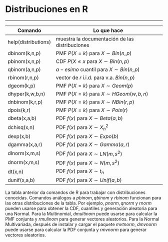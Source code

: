 # Distribuciones en R {#r}
___________________________________________________________

|      Comando        |     Lo que hace      | 
|---------------------|----------------------|
| help(distributions) | muestra la documentación de las distribuciones |
| dbinom(k,n,p)       | PMF $P(X=k)$ para $X \sim Bin(n,p)$ |
| pbinom(x,n,p)       | CDF $P(X\le x$ para $X \sim Bin (n,p)$  |
| qbinom(a,n,p)       | $a-esimo$ cuantil para $X \sim Bin (n,p)$ |
| rbinom(r,n,p)       | vector de $r$ i.i.d. para v.a. $Bin (n,p)$ |
| dgeom(k,p)          | PMF $P(X=k)$ para $X \sim Geom(p)$ |
| dhyper(k,w,b,n)     | PMF $P(X=k)$ para $X \sim HGeom(w,b,n)$ |   
| dnbinom(k,r,p)      | PMF $P(X=k)$ para $X \sim NBin(r,p)$ |
| dpois(k,r)          | PMF $P(X=k)$ para $X \sim Pois(r)$ |
| dbeta(x,a,b)        | PDF $f(x)$ para $X \sim Beta(a,b)$ |
| dchisq(x,n)         | PDF $f(x)$ para $X \sim X^2_n$ |
| dexp(x,b)           | PDF $f(x)$ para $X \sim Expo(b)$ |
| dgamma(x,a,r)       | PDF $f(x)$ para $X \sim Gamma(a,r)$ |
| dlnorm(x,m,s)       | PDF $f(x)$ para $X \sim LN(m,s^2)$ |
| dnorm(x,m,s)        | PDF $f(x)$ para $X \sim N(m,s^2)$ |
| dt(x,n)             | PDF $f(x)$ para $X \sim t_n$ |
| dunif(x,a,b)        | PDF $f(x)$ para $X \sim Unif(a,b)$ |

La tabla anterior da comandos de R para trabajar con distribuciones conocidas. Comandos análogos a $pbinom,qbinom$ y $rbinom$ funcionan para las otras distribuciones de la tabla. Por ejemplo, $pnorm, qnorm$ y $rnorm$ pueden usarse para obtener la CDF, cuantiles y generación aleatoria para una Normal. Para la Multinomial, $dmultinom$ puede usarse para calcular la PMF conjunta y $rmulinom$ para generar vectores aleatorios. Para la Normal Multivariada, después de instalar y cargar el paquete $mvtnorm$, $dmvnorm$ puede usarse para calcular la PDF conjunta y $rmvnorm$ para generar vectores aleatorios.